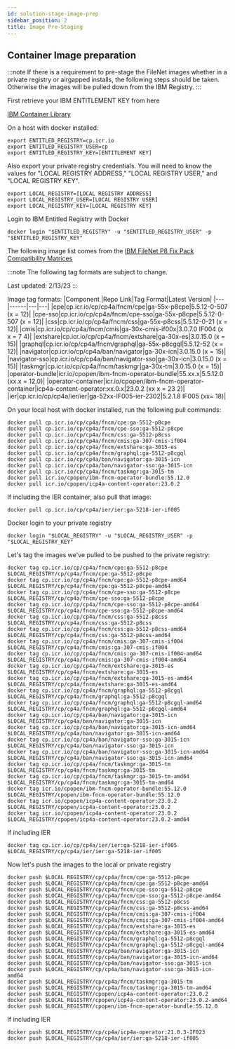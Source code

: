 ```yaml
---
id: solution-stage-image-prep
sidebar_position: 2
title: Image Pre-Staging
---
```


## Container Image preparation

:::note
If there is a requirement to pre-stage the FileNet images whether in a private registry or airgapped installs, the following steps should be taken. Otherwise the images will be pulled down from the IBM Registry.
:::

First retrieve your IBM ENTITLEMENT KEY from here 

[IBM Container Library](https://myibm.ibm.com/products-services/containerlibrary)

On a host with docker installed:

```
export ENTITLED_REGISTRY=cp.icr.io
export ENTITLED_REGISTRY_USER=cp
export ENTITLED_REGISTRY_KEY=[ENTITLEMENT KEY]
```

Also export your private registry credentials. You will need to know the values for "LOCAL REGISTRY ADDRESS," "LOCAL REGISTRY USER," and "LOCAL REGISTRY KEY". 

```
export LOCAL_REGISTRY=[LOCAL REGISTRY ADDRESS]
export LOCAL_REGISTRY_USER=[LOCAL REGISTRY USER]
export LOCAL_REGISTRY_KEY=[LOCAL REGISTRY KEY]
```

Login to IBM Entitled Registry with Docker

```
docker login "$ENTITLED_REGISTRY" -u "$ENTITLED_REGISTRY_USER" -p "$ENTITLED_REGISTRY_KEY"
```

The following image list comes from the [IBM FileNet P8 Fix Pack Compatibility Matrices](https://www.ibm.com/support/pages/filenet-p8-fix-pack-compatibility-matrices)

:::note
The following tag formats are subject to change.

Last updated: 2/13/23
:::

Image tag formats:
|Component |Repo Link|Tag Format|Latest Version|
|---|------|---|---|
|cpe|cp.icr.io/cp/cp4a/fncm/cpe|ga-55x-p8cpe|5.5.12-0-507 (x = 12)|
|cpe-sso|cp.icr.io/cp/cp4a/fncm/cpe-sso|ga-55x-p8cpe|5.5.12-0-507 (x = 12)|
|css|cp.icr.io/cp/cp4a/fncm/css|ga-55x-p8css|5.5.12-0-21 (x = 12)|
|cmis|cp.icr.io/cp/cp4a/fncm/cmis|ga-30x-cmis-if00x|3.0.7.0 IF004 (x x = 7 4)|
|extshare|cp.icr.io/cp/cp4a/fncm/extshare|ga-30x-es|3.0.15.0 (x = 15)|
|graphql|cp.icr.io/cp/cp4a/fncm/graphql|ga-55x-p8cgql|5.5.12-52 (x = 12)|
|navigator|cp.icr.io/cp/cp4a/ban/navigator|ga-30x-icn|3.0.15.0 (x = 15)|
|navigator-sso|cp.icr.io/cp/cp4a/ban/navigator-sso|ga-30x-icn|3.0.15.0 (x = 15)|
|taskmgr|cp.icr.io/cp/cp4a/fncm/taskmgr|ga-30x-tm|3.0.15.0 (x = 15)|
|operator-bundle|icr.io/cpopen/ibm-fncm-operator-bundle|55.xx.x|5.5.12.0 (xx.x = 12.0)|
|operator-container|icr.io/cpopen/ibm-fncm-operator-container|icp4a-content-operator:xx.0.x|23.0.2 (xx x = 23 2)|
|ier|cp.icr.io/cp/cp4a/ier/ier|ga-52xx-IF005-ier-2302|5.2.1.8 IF005 (xx= 18)|

On your local host with docker installed, run the following pull commands:

```
docker pull cp.icr.io/cp/cp4a/fncm/cpe:ga-5512-p8cpe
docker pull cp.icr.io/cp/cp4a/fncm/cpe-sso:ga-5512-p8cpe
docker pull cp.icr.io/cp/cp4a/fncm/css:ga-5512-p8css
docker pull cp.icr.io/cp/cp4a/fncm/cmis:ga-307-cmis-if004
docker pull cp.icr.io/cp/cp4a/fncm/extshare:ga-3015-es
docker pull cp.icr.io/cp/cp4a/fncm/graphql:ga-5512-p8cgql
docker pull cp.icr.io/cp/cp4a/ban/navigator:ga-3015-icn
docker pull cp.icr.io/cp/cp4a/ban/navigator-sso:ga-3015-icn
docker pull cp.icr.io/cp/cp4a/fncm/taskmgr:ga-3015-tm
docker pull icr.io/cpopen/ibm-fncm-operator-bundle:55.12.0
docker pull icr.io/cpopen/icp4a-content-operator:23.0.2
```

If including the IER container, also pull that image:

```
docker pull cp.icr.io/cp/cp4a/ier/ier:ga-5218-ier-if005
```


Docker login to your private registry

```
docker login "$LOCAL_REGISTRY" -u "$LOCAL_REGISTRY_USER" -p "$LOCAL_REGISTRY_KEY"
```

Let's tag the images we've pulled to be pushed to the private registry:

```
docker tag cp.icr.io/cp/cp4a/fncm/cpe:ga-5512-p8cpe $LOCAL_REGISTRY/cp/cp4a/fncm/cpe:ga-5512-p8cpe
docker tag cp.icr.io/cp/cp4a/fncm/cpe:ga-5512-p8cpe-amd64 $LOCAL_REGISTRY/cp/cp4a/fncm/cpe:ga-5512-p8cpe-amd64
docker tag cp.icr.io/cp/cp4a/fncm/cpe-sso:ga-5512-p8cpe $LOCAL_REGISTRY/cp/cp4a/fncm/cpe-sso:ga-5512-p8cpe
docker tag cp.icr.io/cp/cp4a/fncm/cpe-sso:ga-5512-p8cpe-amd64 $LOCAL_REGISTRY/cp/cp4a/fncm/cpe-sso:ga-5512-p8cpe-amd64
docker tag cp.icr.io/cp/cp4a/fncm/css:ga-5512-p8css $LOCAL_REGISTRY/cp/cp4a/fncm/css:ga-5512-p8css
docker tag cp.icr.io/cp/cp4a/fncm/css:ga-5512-p8css-amd64 $LOCAL_REGISTRY/cp/cp4a/fncm/css:ga-5512-p8css-amd64
docker tag cp.icr.io/cp/cp4a/fncm/cmis:ga-307-cmis-if004 $LOCAL_REGISTRY/cp/cp4a/fncm/cmis:ga-307-cmis-if004
docker tag cp.icr.io/cp/cp4a/fncm/cmis:ga-307-cmis-if004-amd64 $LOCAL_REGISTRY/cp/cp4a/fncm/cmis:ga-307-cmis-if004-amd64
docker tag cp.icr.io/cp/cp4a/fncm/extshare:ga-3015-es $LOCAL_REGISTRY/cp/cp4a/fncm/extshare:ga-3015-es
docker tag cp.icr.io/cp/cp4a/fncm/extshare:ga-3015-es-amd64 $LOCAL_REGISTRY/cp/cp4a/fncm/extshare:ga-3015-es-amd64
docker tag cp.icr.io/cp/cp4a/fncm/graphql:ga-5512-p8cgql $LOCAL_REGISTRY/cp/cp4a/fncm/graphql:ga-5512-p8cgql
docker tag cp.icr.io/cp/cp4a/fncm/graphql:ga-5512-p8cgql-amd64 $LOCAL_REGISTRY/cp/cp4a/fncm/graphql:ga-5512-p8cgql-amd64
docker tag cp.icr.io/cp/cp4a/ban/navigator:ga-3015-icn $LOCAL_REGISTRY/cp/cp4a/ban/navigator:ga-3015-icn
docker tag cp.icr.io/cp/cp4a/ban/navigator:ga-3015-icn-amd64 $LOCAL_REGISTRY/cp/cp4a/ban/navigator:ga-3015-icn-amd64
docker tag cp.icr.io/cp/cp4a/ban/navigator-sso:ga-3015-icn $LOCAL_REGISTRY/cp/cp4a/ban/navigator-sso:ga-3015-icn
docker tag cp.icr.io/cp/cp4a/ban/navigator-sso:ga-3015-icn-amd64 $LOCAL_REGISTRY/cp/cp4a/ban/navigator-sso:ga-3015-icn-amd64
docker tag cp.icr.io/cp/cp4a/fncm/taskmgr:ga-3015-tm $LOCAL_REGISTRY/cp/cp4a/fncm/taskmgr:ga-3015-tm
docker tag cp.icr.io/cp/cp4a/fncm/taskmgr:ga-3015-tm-amd64 $LOCAL_REGISTRY/cp/cp4a/fncm/taskmgr:ga-3015-tm-amd64
docker tag icr.io/cpopen/ibm-fncm-operator-bundle:55.12.0 $LOCAL_REGISTRY/cpopen/ibm-fncm-operator-bundle:55.12.0
docker tag icr.io/cpopen/icp4a-content-operator:23.0.2 $LOCAL_REGISTRY/cpopen/icp4a-content-operator:23.0.2
docker tag icr.io/cpopen/icp4a-content-operator:23.0.2 $LOCAL_REGISTRY/cpopen/icp4a-content-operator:23.0.2-amd64
```

If including IER
```
docker tag cp.icr.io/cp/cp4a/ier/ier:ga-5218-ier-if005 $LOCAL_REGISTRY/cp/cp4a/ier/ier:ga-5218-ier-if005
```

Now let's push the images to the local or private registry

```
docker push $LOCAL_REGISTRY/cp/cp4a/fncm/cpe:ga-5512-p8cpe
docker push $LOCAL_REGISTRY/cp/cp4a/fncm/cpe:ga-5512-p8cpe-amd64
docker push $LOCAL_REGISTRY/cp/cp4a/fncm/cpe-sso:ga-5512-p8cpe
docker push $LOCAL_REGISTRY/cp/cp4a/fncm/cpe-sso:ga-5512-p8cpe-amd64
docker push $LOCAL_REGISTRY/cp/cp4a/fncm/css:ga-5512-p8css
docker push $LOCAL_REGISTRY/cp/cp4a/fncm/css:ga-5512-p8css-amd64
docker push $LOCAL_REGISTRY/cp/cp4a/fncm/cmis:ga-307-cmis-if004
docker push $LOCAL_REGISTRY/cp/cp4a/fncm/cmis:ga-307-cmis-if004-amd64
docker push $LOCAL_REGISTRY/cp/cp4a/fncm/extshare:ga-3015-es
docker push $LOCAL_REGISTRY/cp/cp4a/fncm/extshare:ga-3015-es-amd64
docker push $LOCAL_REGISTRY/cp/cp4a/fncm/graphql:ga-5512-p8cgql
docker push $LOCAL_REGISTRY/cp/cp4a/fncm/graphql:ga-5512-p8cgql-amd64
docker push $LOCAL_REGISTRY/cp/cp4a/ban/navigator:ga-3015-icn
docker push $LOCAL_REGISTRY/cp/cp4a/ban/navigator:ga-3015-icn-amd64
docker push $LOCAL_REGISTRY/cp/cp4a/ban/navigator-sso:ga-3015-icn
docker push $LOCAL_REGISTRY/cp/cp4a/ban/navigator-sso:ga-3015-icn-amd64
docker push $LOCAL_REGISTRY/cp/cp4a/fncm/taskmgr:ga-3015-tm
docker push $LOCAL_REGISTRY/cp/cp4a/fncm/taskmgr:ga-3015-tm-amd64
docker push $LOCAL_REGISTRY/cpopen/icp4a-content-operator:23.0.2
docker push $LOCAL_REGISTRY/cpopen/icp4a-content-operator:23.0.2-amd64
docker push $LOCAL_REGISTRY/cpopen/ibm-fncm-operator-bundle:55.12.0
```

If including IER
```
docker push $LOCAL_REGISTRY/cp/cp4a/icp4a-operator:21.0.3-IF023
docker push $LOCAL_REGISTRY/cp/cp4a/ier/ier:ga-5218-ier-if005
```